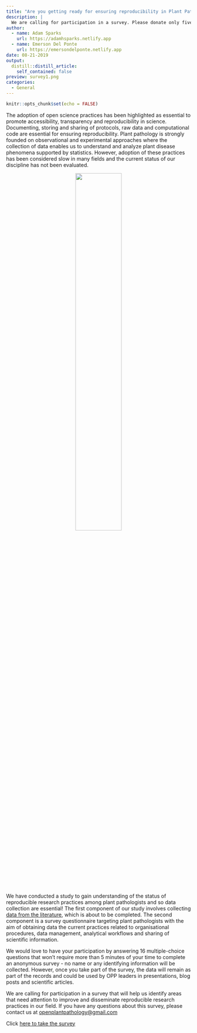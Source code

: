```yaml
---
title: "Are you getting ready for ensuring reproducibility in Plant Pathology? We want to hear!"
description: |
  We are calling for participation in a survey. Please donate only five minutes of your time to answer a survey questionnaire with 16 multiple choice questions about your current practices related to organisational procedures, data management, analytical workflows and sharing of scientific information.
author:
  - name: Adam Sparks
    url: https://adamhsparks.netlify.app
  - name: Emerson Del Ponte
    url: https://emersondelponte.netlify.app
date: 08-21-2019
output:
  distill::distill_article:
    self_contained: false
preview: survey1.png
categories: 
  - General
---
```


```r
knitr::opts_chunk$set(echo = FALSE)
```

The adoption of open science practices has been highlighted as essential to promote accessibility, transparency and reproducibility in science.
Documenting, storing and sharing of protocols, raw data and computational code are essential for ensuring reproducibility.
Plant pathology is strongly founded on observational and experimental approaches where the collection of data enables us to understand and analyze plant disease phenomena supported by statistics.
However, adoption of these practices has been considered slow in many fields and the current status of our discipline has not been evaluated.

![](survey1.png){style="text-align: center; width: 50%;  display: block; margin: 0 auto;"}

We have conducted a study to gain understanding of the status of reproducible research practices among plant pathologists and so data collection are essential!
The first component of our study involves collecting [data from the literature](https://speakerdeck.com/adamhsparks/whats-so-open-about-plant-pathology), which is about to be completed.
The second component is a survey questionnaire targeting plant pathologists with the aim of obtaining data the current practices related to organisational procedures, data management, analytical workflows and sharing of scientific information.

We would love to have your participation by answering 16 multiple-choice questions that won't require more than 5 minutes of your time to complete an anonymous survey - no name or any identifying information will be collected.
However, once you take part of the survey, the data will remain as part of the records and could be used by OPP leaders in presentations, blog posts and scientific articles.

We are calling for participation in a survey that will help us identify areas that need attention to improve and disseminate reproducible research practices in our field.
If you have any questions about this survey, please contact us at [openplantpathology\@gmail.com](mailto:openplantpathology@gmail.com){.email}

Click [here to take the survey](https://forms.gle/yyzQmp5qwfYR6TFm6)
